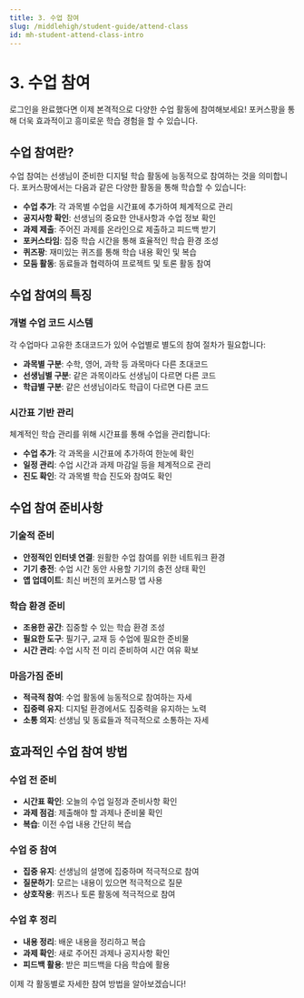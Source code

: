 ```yaml
---
title: 3. 수업 참여
slug: /middlehigh/student-guide/attend-class
id: mh-student-attend-class-intro
---
```



# 3. 수업 참여

로그인을 완료했다면 이제 본격적으로 다양한 수업 활동에 참여해보세요! 포커스팡을 통해 더욱 효과적이고 흥미로운 학습 경험을 할 수 있습니다.

## 수업 참여란?

수업 참여는 선생님이 준비한 디지털 학습 활동에 능동적으로 참여하는 것을 의미합니다. 포커스팡에서는 다음과 같은 다양한 활동을 통해 학습할 수 있습니다:

- **수업 추가**: 각 과목별 수업을 시간표에 추가하여 체계적으로 관리
- **공지사항 확인**: 선생님의 중요한 안내사항과 수업 정보 확인
- **과제 제출**: 주어진 과제를 온라인으로 제출하고 피드백 받기
- **포커스타임**: 집중 학습 시간을 통해 효율적인 학습 환경 조성
- **퀴즈팡**: 재미있는 퀴즈를 통해 학습 내용 확인 및 복습
- **모둠 활동**: 동료들과 협력하여 프로젝트 및 토론 활동 참여

## 수업 참여의 특징

### 개별 수업 코드 시스템

각 수업마다 고유한 초대코드가 있어 수업별로 별도의 참여 절차가 필요합니다:

- **과목별 구분**: 수학, 영어, 과학 등 과목마다 다른 초대코드
- **선생님별 구분**: 같은 과목이라도 선생님이 다르면 다른 코드
- **학급별 구분**: 같은 선생님이라도 학급이 다르면 다른 코드

### 시간표 기반 관리

체계적인 학습 관리를 위해 시간표를 통해 수업을 관리합니다:

- **수업 추가**: 각 과목을 시간표에 추가하여 한눈에 확인
- **일정 관리**: 수업 시간과 과제 마감일 등을 체계적으로 관리
- **진도 확인**: 각 과목별 학습 진도와 참여도 확인

## 수업 참여 준비사항

### 기술적 준비

- **안정적인 인터넷 연결**: 원활한 수업 참여를 위한 네트워크 환경
- **기기 충전**: 수업 시간 동안 사용할 기기의 충전 상태 확인
- **앱 업데이트**: 최신 버전의 포커스팡 앱 사용

### 학습 환경 준비

- **조용한 공간**: 집중할 수 있는 학습 환경 조성
- **필요한 도구**: 필기구, 교재 등 수업에 필요한 준비물
- **시간 관리**: 수업 시작 전 미리 준비하여 시간 여유 확보

### 마음가짐 준비

- **적극적 참여**: 수업 활동에 능동적으로 참여하는 자세
- **집중력 유지**: 디지털 환경에서도 집중력을 유지하는 노력
- **소통 의지**: 선생님 및 동료들과 적극적으로 소통하는 자세

## 효과적인 수업 참여 방법

### 수업 전 준비

- **시간표 확인**: 오늘의 수업 일정과 준비사항 확인
- **과제 점검**: 제출해야 할 과제나 준비물 확인
- **복습**: 이전 수업 내용 간단히 복습

### 수업 중 참여

- **집중 유지**: 선생님의 설명에 집중하며 적극적으로 참여
- **질문하기**: 모르는 내용이 있으면 적극적으로 질문
- **상호작용**: 퀴즈나 토론 활동에 적극적으로 참여

### 수업 후 정리

- **내용 정리**: 배운 내용을 정리하고 복습
- **과제 확인**: 새로 주어진 과제나 공지사항 확인
- **피드백 활용**: 받은 피드백을 다음 학습에 활용

이제 각 활동별로 자세한 참여 방법을 알아보겠습니다!

